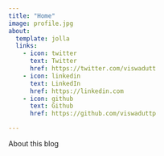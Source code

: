 ```yaml
---
title: "Home"
image: profile.jpg
about:
  template: jolla
  links:
    - icon: twitter
      text: Twitter
      href: https://twitter.com/viswadutt
    - icon: linkedin
      text: LinkedIn
      href: https://linkedin.com
    - icon: github
      text: Github
      href: https://github.com/viswaduttp

---
```


About this blog
